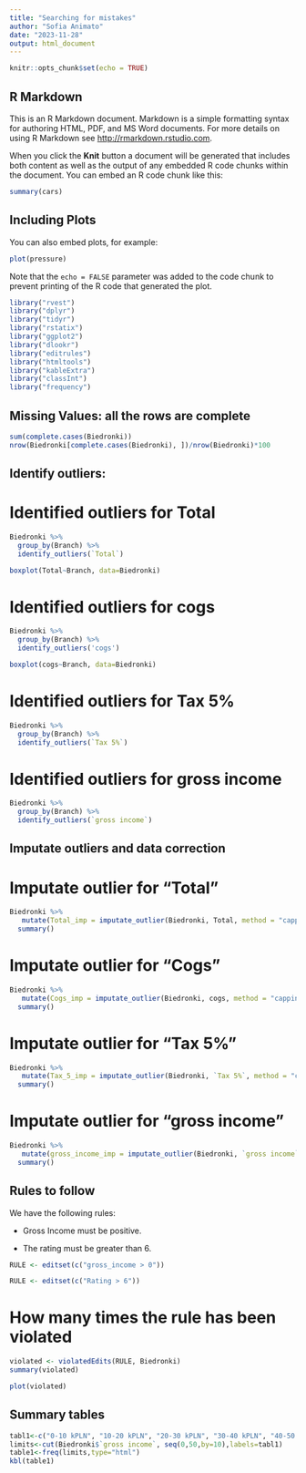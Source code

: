 ```yaml
---
title: "Searching for mistakes"
author: "Sofia Animato"
date: "2023-11-28"
output: html_document
---
```


```r
knitr::opts_chunk$set(echo = TRUE)
```

## R Markdown

This is an R Markdown document. Markdown is a simple formatting syntax for authoring HTML, PDF, and MS Word documents. For more details on using R Markdown see <http://rmarkdown.rstudio.com>.

When you click the **Knit** button a document will be generated that includes both content as well as the output of any embedded R code chunks within the document. You can embed an R code chunk like this:

```r
summary(cars)
```

## Including Plots

You can also embed plots, for example:

```r
plot(pressure)
```

Note that the `echo = FALSE` parameter was added to the code chunk to prevent printing of the R code that generated the plot.

```r
library("rvest")
library("dplyr")
library("tidyr")
library("rstatix")
library("ggplot2")
library("dlookr")
library("editrules")
library("htmltools")
library("kableExtra")
library("classInt")
library("frequency")
```

## Missing Values: all the rows are complete

```r
sum(complete.cases(Biedronki))
nrow(Biedronki[complete.cases(Biedronki), ])/nrow(Biedronki)*100
```

## Identify outliers: 

# Identified outliers for Total

```r
Biedronki %>%
  group_by(Branch) %>%
  identify_outliers(`Total`)
```

```r
boxplot(Total~Branch, data=Biedronki)
```

# Identified outliers for cogs
```r
Biedronki %>%
  group_by(Branch) %>%
  identify_outliers('cogs')
```

```r
boxplot(cogs~Branch, data=Biedronki)
```

# Identified outliers for Tax 5%
```r
Biedronki %>%
  group_by(Branch) %>%
  identify_outliers(`Tax 5%`)
```

# Identified outliers for gross income
```r
Biedronki %>%
  group_by(Branch) %>%
  identify_outliers(`gross income`)
```
 
## Imputate outliers and data correction
# Imputate outlier for "Total"
```r
Biedronki %>%
   mutate(Total_imp = imputate_outlier(Biedronki, Total, method = "capping")) %>%
  summary()
```

# Imputate outlier for "Cogs"
```r
Biedronki %>%
   mutate(Cogs_imp = imputate_outlier(Biedronki, cogs, method = "capping")) %>%
  summary()
```

# Imputate outlier for "Tax 5%"
```r
Biedronki %>%
   mutate(Tax_5_imp = imputate_outlier(Biedronki, `Tax 5%`, method = "capping")) %>%
  summary()
```

# Imputate outlier for "gross income"
```r
Biedronki %>%
   mutate(gross_income_imp = imputate_outlier(Biedronki, `gross income`, method = "capping")) %>%
  summary()
```

## Rules to follow
We have the following rules:

-   Gross Income must be positive.

-   The rating must be greater than 6.

```r
RULE <- editset(c("gross_income > 0"))
```

```r
RULE <- editset(c("Rating > 6"))
```

# How many times the rule has been violated

```r
violated <- violatedEdits(RULE, Biedronki)
summary(violated)
```

```r
plot(violated)
```

## Summary tables

```r
tabl1<-c("0-10 kPLN", "10-20 kPLN", "20-30 kPLN", "30-40 kPLN", "40-50 kPLN")
limits<-cut(Biedronki$`gross income`, seq(0,50,by=10),labels=tabl1)
table1<-freq(limits,type="html")
kbl(table1)
```



















 
 
 
 
 